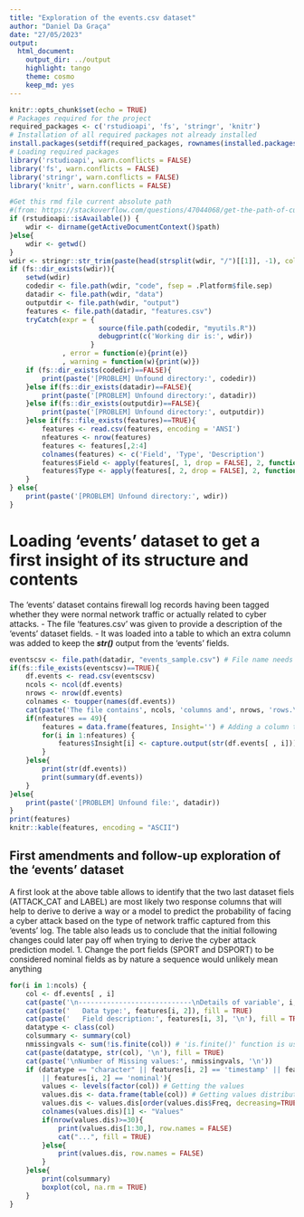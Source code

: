 ```yaml
---
title: "Exploration of the events.csv dataset"
author: "Daniel Da Graça"
date: "27/05/2023"
output: 
  html_document: 
    output_dir: ../output
    highlight: tango
    theme: cosmo
    keep_md: yes
---
```


```r
knitr::opts_chunk$set(echo = TRUE)
# Packages required for the project
required_packages <- c('rstudioapi', 'fs', 'stringr', 'knitr')
# Installation of all required packages not already installed
install.packages(setdiff(required_packages, rownames(installed.packages())))
# Loading required packages
library('rstudioapi', warn.conflicts = FALSE)
library('fs', warn.conflicts = FALSE)
library('stringr', warn.conflicts = FALSE)
library('knitr', warn.conflicts = FALSE)

#Get this rmd file current absolute path 
#(from: https://stackoverflow.com/questions/47044068/get-the-path-of-current-script)
if (rstudioapi::isAvailable()) {
    wdir <- dirname(getActiveDocumentContext()$path)
}else{
    wdir <- getwd()
}
wdir <- stringr::str_trim(paste(head(strsplit(wdir, "/")[[1]], -1), collapse = "/"))
if (fs::dir_exists(wdir)){
    setwd(wdir)
    codedir <- file.path(wdir, "code", fsep = .Platform$file.sep)
    datadir <- file.path(wdir, "data")
    outputdir <- file.path(wdir, "output")
    features <- file.path(datadir, "features.csv")
    tryCatch(expr = {
                      source(file.path(codedir, "myutils.R"))
                      debugprint(c('Working dir is:', wdir))
                    }
             , error = function(e){print(e)}
             , warning = function(w){print(w)})
    if (fs::dir_exists(codedir)==FALSE){ 
        print(paste('[PROBLEM] Unfound directory:', codedir))
    }else if(fs::dir_exists(datadir)==FALSE){
        print(paste('[PROBLEM] Unfound directory:', datadir))
    }else if(fs::dir_exists(outputdir)==FALSE){
        print(paste('[PROBLEM] Unfound directory:', outputdir))
    }else if(fs::file_exists(features)==TRUE){
        features <- read.csv(features, encoding = 'ANSI')
        nfeatures <- nrow(features)
        features <- features[,2:4]
        colnames(features) <- c('Field', 'Type', 'Description')
        features$Field <- apply(features[, 1, drop = FALSE], 2, function(val){toupper(val)})
        features$Type <- apply(features[, 2, drop = FALSE], 2, function(val){tolower(val)})
    }
} else{
    print(paste('[PROBLEM] Unfound directory:', wdir))
}
```

# Loading 'events' dataset to get a first insight of its structure and contents
The 'events' dataset contains firewall log records having been tagged whether they were normal network traffic or actually related to cyber attacks. 
  - The file 'features.csv' was given to provide a description of the 'events' dataset fields. 
  - It was loaded into a table to which an extra column was added to keep the <b><i>str()</b></i> output from the 'events' fields.
  
```r
eventscsv <- file.path(datadir, "events_sample.csv") # File name needs changing here to use sample or full set
if(fs::file_exists(eventscsv)==TRUE){
    df.events <- read.csv(eventscsv)
    ncols <- ncol(df.events)
    nrows <- nrow(df.events)
    colnames <- toupper(names(df.events))
    cat(paste('The file contains', ncols, 'columns and', nrows, 'rows.\n'), fill=TRUE)
    if(nfeatures == 49){ 
        features = data.frame(features, Insight='') # Adding a column to keep the str() output
        for(i in 1:nfeatures) {
            features$Insight[i] <- capture.output(str(df.events[ , i]))
        }
    }else{
        print(str(df.events))
        print(summary(df.events))
    }
}else{
    print(paste('[PROBLEM] Unfound file:', datadir))
}
print(features)
knitr::kable(features, encoding = "ASCII")
```

## First amendments and follow-up exploration of the 'events' dataset 
A first look at the above table allows to identify that the two last dataset fiels (ATTACK_CAT and LABEL) are most likely two response columns that will help to derive to derive a way or a model to predict the probability of facing a cyber attack based on the type of network traffic captured from this 'events' log.
The table also leads us to conclude that the initial following changes could later pay off when trying to derive the cyber attack prediction model.
  1. Change the port fields (SPORT and DSPORT) to be considered nominal fields as by nature a sequence would unlikely mean anything
  
```r
for(i in 1:ncols) {
    col <- df.events[ , i]
    cat(paste('\n----------------------------\nDetails of variable', i, '[', trimstr(colnames[i]), ']:\n'), fill = TRUE)
    cat(paste('   Data type:', features[i, 2]), fill = TRUE)
    cat(paste('   Field description:', features[i, 3], '\n'), fill = TRUE)
    datatype <- class(col)
    colsummary <- summary(col) 
    nmissingvals <- sum(!is.finite(col)) # 'is.finite()' function is used to identify non-NA and non-NaN values
    cat(paste(datatype, str(col), '\n'), fill = TRUE)
    cat(paste('\nNumber of Missing values:', nmissingvals, '\n'))
    if (datatype == "character" || features[i, 2] == 'timestamp' || features[i, 2] == 'binary' 
        || features[i, 2] == 'nominal'){
        values <- levels(factor(col)) # Getting the values
        values.dis <- data.frame(table(col)) # Getting values distribution
        values.dis <- values.dis[order(values.dis$Freq, decreasing=TRUE),] # Reordering df based on Frequency DESC
        colnames(values.dis)[1] <- "Values"
        if(nrow(values.dis)>=30){
            print(values.dis[1:30,], row.names = FALSE)
            cat("...", fill = TRUE)
        }else{
            print(values.dis, row.names = FALSE)
        }
    }else{
        print(colsummary)
        boxplot(col, na.rm = TRUE)
    }
}
```
